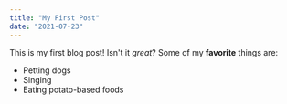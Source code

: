 ```yaml
---
title: "My First Post"
date: "2021-07-23"
---
```


This is my first blog post! Isn't it _great_?
Some of my **favorite** things are:

- Petting dogs
- Singing
- Eating potato-based foods
